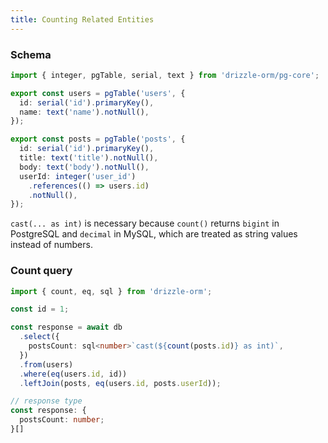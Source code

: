 ```yaml
---
title: Counting Related Entities
---
```


### Schema

```ts
import { integer, pgTable, serial, text } from 'drizzle-orm/pg-core';

export const users = pgTable('users', {
  id: serial('id').primaryKey(),
  name: text('name').notNull(),
});

export const posts = pgTable('posts', {
  id: serial('id').primaryKey(),
  title: text('title').notNull(),
  body: text('body').notNull(),
  userId: integer('user_id')
    .references(() => users.id)
    .notNull(),
});
```

`cast(... as int)` is necessary because `count()` returns `bigint` in PostgreSQL and `decimal` in MySQL, which are treated as string values instead of numbers.

### Count query

```ts
import { count, eq, sql } from 'drizzle-orm';

const id = 1;

const response = await db
  .select({
    postsCount: sql<number>`cast(${count(posts.id)} as int)`,
  })
  .from(users)
  .where(eq(users.id, id))
  .leftJoin(posts, eq(users.id, posts.userId));

// response type
const response: {
  postsCount: number;
}[]
```
